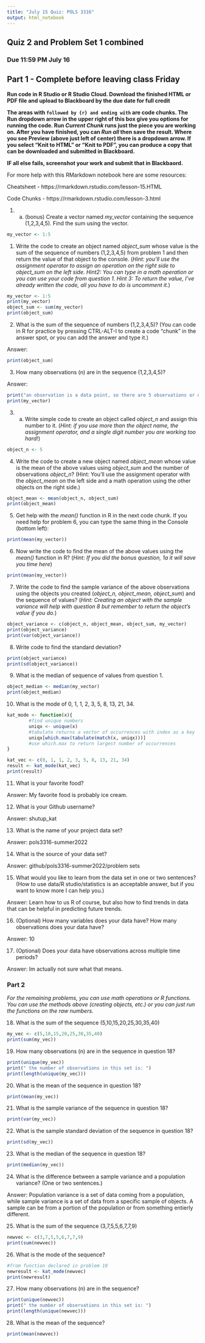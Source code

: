 ```yaml
---
title: "July 15 Quiz: POLS 3316"
output: html_notebook
---
```


## Quiz 2 and Problem Set 1 combined

### Due 11:59 PM July 16

## Part 1 - Complete before leaving class Friday

**Run code in R Studio or R Studio Cloud. Download the finished HTML or PDF file and upload to Blackboard by the due date for full credit**

**The areas with ``` followed by {r} and ending with ``` are code chunks. The Run dropdown arrow in the upper right of this box give you options for running the code. Run *Current Chunk* runs just the piece you are working on. After you have finished, you can *Run all* then save the result. Where you see Preview (above just left of center) there is a dropdown arrow. If you select "Knit to HTML" or "Knit to PDF", you can produce a copy that can be downloaded and submitted in Blackboard.**

**IF all else fails, screenshot your work and submit that in Blackbaord.**

For more help with this RMarkdown notebook here are some resources:

Cheatsheet - https://rmarkdown.rstudio.com/lesson-15.HTML

Code Chunks - https://rmarkdown.rstudio.com/lesson-3.html


1. a. (bonus) Create a vector named *my_vector* containing the sequence (1,2,3,4,5). Find the sum using the vector. 


```r
my_vector <- 1:5


```

1. Write the code to create an object named *object_sum* whose value is the sum of the sequence of numbers (1,2,3,4,5) from problem 1 and then return the value of that object to the console. (*Hint: you'll use the assignment operator to assign an operation on the right side to object_sum on the left side. Hint2: You can type in a math operation or you can use your code from question 1. Hint 3: To return the value, I've already written the code, all you have to do is uncomment it.*)

```r
my_vector <- 1:5
print(my_vector)
object_sum <- sum(my_vector)
print(object_sum)

```

2. What is the sum of the sequence of numbers (1,2,3,4,5)? (You can code in R for practice by pressing CTRL-ALT-I to create a code "chunk" in the answer spot, or you can add the answer and type it.)

Answer: 
```r

print(object_sum)
```

3. How many observations (n) are in the sequence (1,2,3,4,5)?

Answer: 
```r
print("an observation is a data point, so there are 5 observations or data points")
print(my_vector)
```

3. a. Write simple code to create an object called *object_n* and assign this number to it. (*Hint: if you use more than the object name, the assignment operator, and a single digit number you are working too hard!*)

```r
object_n <- 5


```

4. Write the code to create a new object named *object_mean* whose value is the mean of the above values using *object_sum* and the number of observations *object_n*? (Hint: You'll use the assignment operator with the *object_mean* on the left side and a math operation using the other objects on the right side.)

```r
object_mean <- mean(object_n, object_sum)
print(object_mean)


```


5. Get help with the *mean()* function in R in the next code chunk. If you need help for problem 6, you can type the same thing in the Console (bottom left): 

```r

print(mean(my_vector))


```

6. Now write the code to find the mean of the above values using the *mean()* function in R? (*Hint: If you did the bonus question, 1a it will save you time here*)


```r
print(mean(my_vector))


```

7. Write the code to find the sample variance of the above observations using the objects you created (*object_n, object_mean, object_sum*) and the sequence of values? (*Hint: Creating an object with the sample variance will help with question 8 but remember to return the object's value if you do.*)


```r
object_variance <- c(object_n, object_mean, object_sum, my_vector)
print(object_variance)
print(var(object_variance))


```

8. Write code to find the standard deviation? 

```r

print(object_variance)
print(sd(object_variance))

```

9. What is the median of sequence of values from question 1. 

```r
object_median <- median(my_vector)
print(object_median)

```

10. What is the mode of  0, 1, 1, 2, 3, 5, 8, 13, 21, 34. 

```r
kat_mode <- function(x){
        #find unique numbers
        uniqx <- unique(x)
        #tabulate returns a vector of occurrences with index as a key
        uniqx[which.max(tabulate(match(x, uniqx)))]
        #use which.max to return largest number of occurrences
}

kat_vec <- c(0, 1, 1, 2, 3, 5, 8, 13, 21, 34)
result <- kat_mode(kat_vec)
print(result)


```

11. What is your favorite food?  

Answer: My favorite food is probably ice cream.

12. What is your Github username?  

Answer: shutup_kat

13. What is the name of your project data set? 

Answer: pols3316-summer2022

14. What is the source of your data set?  

Answer: github/pols3316-summer2022/problem sets

15. What would you like to learn from the data set in one or two sentences? (How to use data/R studio/statistics is an acceptable answer, but if you want to know more I can help you.)

Answer: Learn how to us R of course, but also how to find trends in data that can be helpful in predicting future trends. 

16. (Optional) How many variables does your data have? How many observations does your data have?

Answer: 10

17. (Optional) Does your data have observations across multiple time periods?

Answer: Im actually not sure what that means.

### Part 2

*For the remaining problems, you can use math operations or R functions. You can use the methods above (creating objects, etc.) or you can just run the functions on the raw numbers. *

18. What is the sum of the sequence (5,10,15,20,25,30,35,40)

```r

my_vec <- c(5,10,15,20,25,30,35,40)
print(sum(my_vec))

```

19. How many observations (n) are in the sequence in question 18?
```r
print(unique(my_vec))
print(" the number of observations in this set is: ")
print(length(unique(my_vec)))
```

20. What is the mean of the sequence in question 18?

```r

print(mean(my_vec))

```

21. What is the sample variance of the sequence in question 18?

```r

print(var(my_vec))

```

22. What is the sample standard deviation of the sequence in question 18?

```r

print(sd(my_vec))

```

23. What is the median of the sequence in question 18?
```r
print(median(my_vec))
```

24. What is the difference between a sample variance and a population variance? (One or two sentences.)

Answer: Population variance is a set of data coming from a population, while sample variance is a set of data from a specific sample of objects. A sample can be from a portion of the population or from something entierly different. 

25. What is the sum of the sequence (3,7,5,5,6,7,7,9)

```r
newvec <- c(3,7,5,5,6,7,7,9)
print(sum(newvec))


```

26. What is the mode of the sequence?
```r
#from function declared in problem 10
newresult <- kat_mode(newvec)
print(newresult)
```

27. How many observations (n) are in the sequence?
```r
print(unique(newvec))
print(" the number of observations in this set is: ")
print(length(unique(newvec)))
```

28. What is the mean of the sequence?

```r
print(mean(newvec))


```

